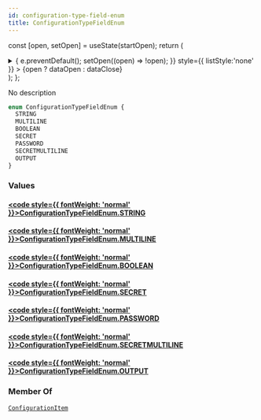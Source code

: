```yaml
---
id: configuration-type-field-enum
title: ConfigurationTypeFieldEnum
---
```






const [open, setOpen] = useState(startOpen);
return (
<details {...(open ? { open: true } : {})} className="details" style={{ border:'none', boxShadow:'none', background:'var(--ifm-background-color)' }}>
<summary
onClick={(e) => {
e.preventDefault();
setOpen((open) => !open);
}}
style={{ listStyle:'none' }} >
{open ? dataOpen : dataClose}
</summary>
{open && children}
</details>
);
};

No description

```graphql
enum ConfigurationTypeFieldEnum {
  STRING
  MULTILINE
  BOOLEAN
  SECRET
  PASSWORD
  SECRETMULTILINE
  OUTPUT
}
```

### Values

#### [<code style={{ fontWeight: 'normal' }}>ConfigurationTypeFieldEnum.<b>STRING</b></code>](#)

#### [<code style={{ fontWeight: 'normal' }}>ConfigurationTypeFieldEnum.<b>MULTILINE</b></code>](#)

#### [<code style={{ fontWeight: 'normal' }}>ConfigurationTypeFieldEnum.<b>BOOLEAN</b></code>](#)

#### [<code style={{ fontWeight: 'normal' }}>ConfigurationTypeFieldEnum.<b>SECRET</b></code>](#)

#### [<code style={{ fontWeight: 'normal' }}>ConfigurationTypeFieldEnum.<b>PASSWORD</b></code>](#)

#### [<code style={{ fontWeight: 'normal' }}>ConfigurationTypeFieldEnum.<b>SECRETMULTILINE</b></code>](#)

#### [<code style={{ fontWeight: 'normal' }}>ConfigurationTypeFieldEnum.<b>OUTPUT</b></code>](#)

### Member Of

[`ConfigurationItem`](../../../api-reference/miscellaneous/objects/configuration-item.mdx) <Badge class="badge badge--secondary" text="object"/>
